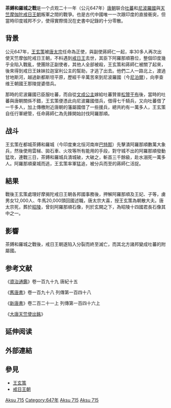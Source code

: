 {{Multiple issues|
{{Notability Unreferenced|time=2020-07-31T01:44:01+00:00}}
{{Original research|time=2020-07-31T01:44:01+00:00}}
{{Unreferenced|time=2020-07-31T01:44:01+00:00}}
}}
{{Infobox military conflict
| image= Harsha2007a.jpg
| image_size = 280
|conflict=茶鎛和羅城之戰
|place=茶鎛和羅城(今印度東北恒河南岸[[巴特那|巴特那]])
|result= 唐朝聯軍勝利
|combatant1=[[唐朝|唐朝]]<br /> [[吐蕃|吐蕃]] <br />[[尼波羅國|尼波羅國]]
|combatant2=[[天竺|天竺]][[摩伽陀|摩伽陀]][[戒日王朝|戒日王朝]]叛軍
|commander1= [[王玄策|王玄策]]<br />蔣師仁
|commander2=  [[阿羅那順|阿羅那順]]
|strength1= 1萬多人
|strength2= 至少一萬三千名
|casualties1= 不详
|casualties2=  陣亡至少一萬三千人|}}

'''茶鎛和羅城之戰'''是一个贞观二十一年（公元647年）[[唐朝|唐朝]]联合[[吐蕃|吐蕃]]和[[尼波羅國|尼波羅國]]與[[天竺|天竺]][[摩伽陀|摩伽陀]][[戒日王朝|戒日王朝]]叛軍之間的戰爭。也是古代中國唯一一次跟印度的直接衝突，但當時印度城邦不少，使得實際情況在史書中記錄的十分零散。

== 背景 ==
公元647年，[[王玄策|王玄策]]被[[唐太宗|唐太宗]]任命為正使，與副使蔣師仁一起，率30多人再次出使天竺摩伽陀戒日王朝，不料遇到[[戒日王|戒日王]]去世，其臣下阿羅那順篡位，整個印度幾乎全陷入戰亂，使團除正副使者，其他人全部被殺，王玄策和蔣師仁被關了起來，後來得到戒日王妹妹拉迦室利公主的幫助，才逃了出去。他們二人一路北上，渡過甘地斯河，越過新都斯坦平原，歷經千辛萬苦來到尼波羅國（今[[尼泊爾|尼泊爾]]），向李查维王朝國王那陵提婆借兵。

那時的尼波羅國已臣服吐蕃，而自從[[文成公主|文成公主]]嫁給吐蕃贊普[[松贊干布|松贊干布]]後，當時的吐蕃與唐朝關係不錯，王玄策便憑此向尼波羅國借兵，借得七千騎兵，又向吐蕃借了一千多人，加上傳檄附近唐朝的藩屬國借了一些援兵，總共約有一萬多人，王玄策自任行軍總管，任命蔣師仁為先鋒開始討伐阿羅那順。

==战斗==
王玄策在都城茶鎛和羅城（今印度東北恒河南岸[[巴特那|巴特那]]）先擊潰阿羅那順數萬大象兵，然後使用雲梯、拋石車、火攻等所有能用的手段，對守城不出的阿羅那順發動猛攻，連戰三日，茶鎛和羅城兵潰城破，大破之，斬首三千餘級，赴水溺死一萬多人。阿羅那順棄城而逃，王玄策率軍猛追，被分兵而至的蔣師仁活捉。

==結果==
戰後王玄策處理好摩揭陀戒日王朝各邦國事務後，押解阿羅那順及王妃、子等，虜男女12,000人、牛馬20,000頭回國述職，唐太宗大喜，授王玄策為朝散大夫。唐太宗死，葬於[[昭陵|昭陵]]，曾刻阿羅那順石像，列於玄闕之下，為昭陵十四國君長石像其中之一。

==影響==
茶鎛和羅城之戰後，戒日王朝遂陷入分裂而終至滅亡，而其北方諸邦變成吐蕃的附屬國。

==参考文献==
《[[資治通鑑|資治通鑑]]》卷一百九十九 唐紀十五

《[[舊唐書|舊唐書]]》卷一百九十八 列傳第一百四十八

《[[新唐書|新唐書]]》卷二百二十一上 列傳第一百四十六上

《[[大唐天竺使出銘|大唐天竺使出銘]]》

== 延伸阅读 ==
{{Wikisource|資治通鑑/卷199}}

{{Wikisource|舊唐書/卷198}}

{{Wikisource|新唐書/卷221上}}

== 外部連結 ==

== 參見 ==
*[[王玄策|王玄策]]
*[[戒日王朝|戒日王朝]]




[[Category:7世纪亚洲战争|Aksu 715]]
[[Category:647年|Category:647年]]
[[Category:印度王朝|Aksu 715]]
[[Category:唐朝战役|Aksu 715]]